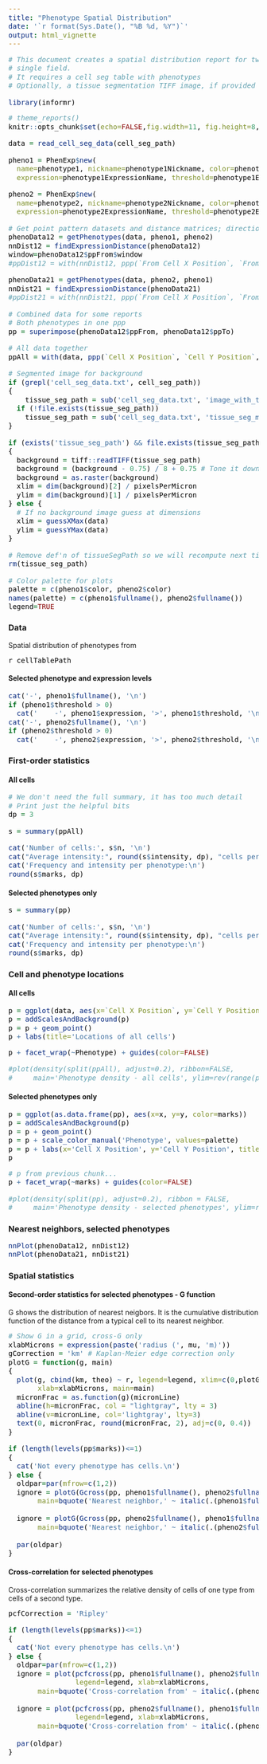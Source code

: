 ```yaml
---
title: "Phenotype Spatial Distribution"
date: '`r format(Sys.Date(), "%B %d, %Y")`'
output: html_vignette
---
```


```r
# This document creates a spatial distribution report for two phenotypes in a
# single field.
# It requires a cell seg table with phenotypes
# Optionally, a tissue segmentation TIFF image, if provided it will be used as a background for the image plots.

library(informr)
```

<style type="text/css">
code, pre { 
  color: black;
  border: none;
  background-color: white;
  padding: 0;
  font-size: 14px;
}
</style>

```r

# theme_reports()
knitr::opts_chunk$set(echo=FALSE,fig.width=11, fig.height=8, comment=NA, warning=FALSE, message=FALSE)

data = read_cell_seg_data(cell_seg_path)

pheno1 = PhenExp$new(
  name=phenotype1, nickname=phenotype1Nickname, color=phenotype1Color,
  expression=phenotype1ExpressionName, threshold=phenotype1ExpressionThreshold)

pheno2 = PhenExp$new(
  name=phenotype2, nickname=phenotype2Nickname, color=phenotype2Color,
  expression=phenotype2ExpressionName, threshold=phenotype2ExpressionThreshold)

# Get point pattern datasets and distance matrices; direction matters...
phenoData12 = getPhenotypes(data, pheno1, pheno2)
nnDist12 = findExpressionDistance(phenoData12)
window=phenoData12$ppFrom$window
#ppDist12 = with(nnDist12, ppp(`From Cell X Position`, `From Cell Y Position`, window=window, marks=Distance))

phenoData21 = getPhenotypes(data, pheno2, pheno1)
nnDist21 = findExpressionDistance(phenoData21)
#ppDist21 = with(nnDist21, ppp(`From Cell X Position`, `From Cell Y Position`, window=window, marks=Distance))

# Combined data for some reports
# Both phenotypes in one ppp
pp = superimpose(phenoData12$ppFrom, phenoData12$ppTo)

# All data together
ppAll = with(data, ppp(`Cell X Position`, `Cell Y Position`, window=window, marks=`Phenotype`))

# Segmented image for background
if (grepl('cell_seg_data.txt', cell_seg_path))
{
    tissue_seg_path = sub('cell_seg_data.txt', 'image_with_tissue_seg.tif', cell_seg_path)
  if (!file.exists(tissue_seg_path))
    tissue_seg_path = sub('cell_seg_data.txt', 'tissue_seg_map.tif', cell_seg_path)
}

if (exists('tissue_seg_path') && file.exists(tissue_seg_path))
{
  background = tiff::readTIFF(tissue_seg_path)
  background = (background - 0.75) / 8 + 0.75 # Tone it down a bit by bringing it closer to neutral gray
  background = as.raster(background)
  xlim = dim(background)[2] / pixelsPerMicron
  ylim = dim(background)[1] / pixelsPerMicron
} else {
  # If no background image guess at dimensions
  xlim = guessXMax(data)
  ylim = guessYMax(data)
}

# Remove def'n of tissueSegPath so we will recompute next time for new image
rm(tissue_seg_path)

# Color palette for plots
palette = c(pheno1$color, pheno2$color)
names(palette) = c(pheno1$fullname(), pheno2$fullname())
legend=TRUE
```

### Data
Spatial distribution of phenotypes from

``r cellTablePath``

#### Selected phenotype and expression levels  

```r
cat('-', pheno1$fullname(), '\n')
if (pheno1$threshold > 0)
  cat('    -', pheno1$expression, '>', pheno1$threshold, '\n')
cat('-', pheno2$fullname(), '\n')
if (pheno2$threshold > 0)
  cat('    -', pheno2$expression, '>', pheno2$threshold, '\n')
```


### First-order statistics

#### All cells  

```r
# We don't need the full summary, it has too much detail
# Print just the helpful bits
dp = 3

s = summary(ppAll)

cat('Number of cells:', s$n, '\n')
cat("Average intensity:", round(s$intensity, dp), "cells per square micron\n")
cat('Frequency and intensity per phenotype:\n')
round(s$marks, dp)
```

#### Selected phenotypes only  

```r
s = summary(pp)

cat('Number of cells:', s$n, '\n')
cat("Average intensity:", round(s$intensity, dp), "cells per square micron\n")
cat('Frequency and intensity per phenotype:\n')
round(s$marks, dp)
```

### Cell and phenotype locations

#### All cells  

```r
p = ggplot(data, aes(x=`Cell X Position`, y=`Cell Y Position`, color=Phenotype))
p = addScalesAndBackground(p)
p = p + geom_point()
p + labs(title='Locations of all cells')
```
```r
p + facet_wrap(~Phenotype) + guides(color=FALSE)

#plot(density(split(ppAll), adjust=0.2), ribbon=FALSE, 
#     main='Phenotype density - all cells', ylim=rev(range(ppAll$y)))
```

#### Selected phenotypes only  

```r
p = ggplot(as.data.frame(pp), aes(x=x, y=y, color=marks))
p = addScalesAndBackground(p)
p = p + geom_point()
p = p + scale_color_manual('Phenotype', values=palette)
p = p + labs(x='Cell X Position', y='Cell Y Position', title='Locations of selected phenotypes')
p
```

```r
# p from previous chunk...
p + facet_wrap(~marks) + guides(color=FALSE)

#plot(density(split(pp), adjust=0.2), ribbon = FALSE, 
#     main='Phenotype density - selected phenotypes', ylim=rev(range(pp$y)))
```

### Nearest neighbors, selected phenotypes

```r
nnPlot(phenoData12, nnDist12)
nnPlot(phenoData21, nnDist21)
```

### Spatial statistics

#### Second-order statistics for selected phenotypes - G function 

G shows the distribution of nearest neigbors. It is the cumulative distribution function of the distance from
a typical cell to its nearest neighbor.

```r
# Show G in a grid, cross-G only
xlabMicrons = expression(paste('radius (', mu, 'm)'))
gCorrection = 'km' # Kaplan-Meier edge correction only
plotG = function(g, main)
{
  plot(g, cbind(km, theo) ~ r, legend=legend, xlim=c(0,plotGxMax), ylim=c(0,1),
       xlab=xlabMicrons, main=main)
  micronFrac = as.function(g)(micronLine)
  abline(h=micronFrac, col = "lightgray", lty = 3)
  abline(v=micronLine, col='lightgray', lty=3)
  text(0, micronFrac, round(micronFrac, 2), adj=c(0, 0.4))
}

if (length(levels(pp$marks))<=1)
{
  cat('Not every phenotype has cells.\n')
} else {
  oldpar=par(mfrow=c(1,2))
  ignore = plotG(Gcross(pp, pheno1$fullname(), pheno2$fullname(), correction=gCorrection),
       main=bquote('Nearest neighbor,' ~ italic(.(pheno1$fullname())) ~ 'to' ~ italic(.(pheno2$fullname()))))
  
  ignore = plotG(Gcross(pp, pheno2$fullname(), pheno1$fullname(), correction=gCorrection),
       main=bquote('Nearest neighbor,' ~ italic(.(pheno2$fullname())) ~ 'to' ~ italic(.(pheno1$fullname()))))
  
  par(oldpar)
}
```


#### Cross-correlation for selected phenotypes  

Cross-correlation summarizes the relative density of cells of one type from cells of a second type.

```r
pcfCorrection = 'Ripley'

if (length(levels(pp$marks))<=1)
{
  cat('Not every phenotype has cells.\n')
} else {
  oldpar=par(mfrow=c(1,2))
  ignore = plot(pcfcross(pp, pheno1$fullname(), pheno2$fullname(), correction=pcfCorrection), 
                legend=legend, xlab=xlabMicrons, 
       main=bquote('Cross-correlation from' ~ italic(.(pheno1$fullname())) ~ 'to' ~ italic(.(pheno2$fullname()))))
  
  ignore = plot(pcfcross(pp, pheno2$fullname(), pheno1$fullname(), correction=pcfCorrection), 
                legend=legend, xlab=xlabMicrons, 
       main=bquote('Cross-correlation from' ~ italic(.(pheno2$fullname())) ~ 'to' ~ italic(.(pheno1$fullname()))))
  
  par(oldpar)
}
```

